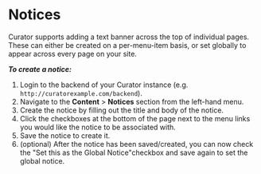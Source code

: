 # Notices

Curator supports adding a text banner across the top of individual pages. These can either be created on a per-menu-item
basis, or set globally to appear across every page on your site.

***To create a notice:***

1. Login to the backend of your Curator instance (e.g. `http://curatorexample.com/backend`).
2. Navigate to the **Content** > **Notices** section from the left-hand menu.
3. Create the notice by filling out the title and body of the notice.
4. Click the checkboxes at the bottom of the page next to the menu links you would like the notice to be associated with.
5. Save the notice to create it.
6. (optional) After the notice has been saved/created, you can now check the "Set this as the Global Notice"checkbox and
save again to set the global notice.
